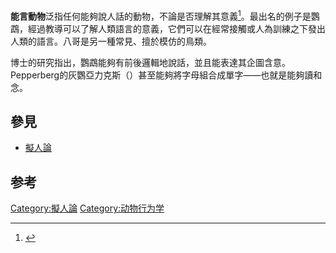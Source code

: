 '''能言動物'''泛指任何能夠說人話的動物，不論是否理解其意義<ref>{{Cite book|title=会说话的动物 人和语言|last=（英）丹尼斯·弗莱（Dennis B.Fry）著；杜荣译|first=|publisher=北京：语文出版社|year=1997.01|isbn=7-80126-119-4|location=|pages=1-2}}</ref>。最出名的例子是鸚鵡，經過教導可以了解人類語言的意義，它們可以在經常接觸或人為訓練之下發出人類的語言。八哥是另一種常見、擅於模仿的鳥類。

{{link-en|Irene Pepperberg|Irene Pepperberg}}博士的研究指出，鸚鵡能夠有前後邏輯地說話，並且能表達其企圖含意。Pepperberg的灰鸚亞力克斯（{{link-en|Alex (鸚鵡)|Alex (parrot)|Alex}}）甚至能夠將字母組合成單字——也就是能夠讀和念。

== 參見 ==
* [[擬人論|擬人論]]

==参考==
{{reflist}}

{{Animal communication}}

[[Category:擬人論|Category:擬人論]]
[[Category:动物行为学|Category:动物行为学]]